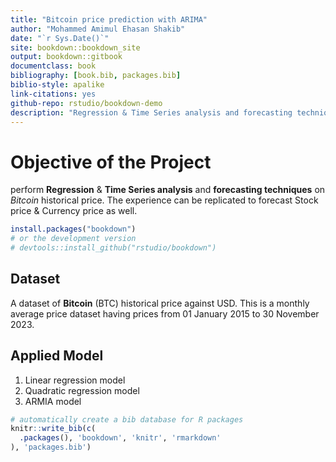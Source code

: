 ```yaml
--- 
title: "Bitcoin price prediction with ARIMA"
author: "Mohammed Amimul Ehasan Shakib"
date: "`r Sys.Date()`"
site: bookdown::bookdown_site
output: bookdown::gitbook
documentclass: book
bibliography: [book.bib, packages.bib]
biblio-style: apalike
link-citations: yes
github-repo: rstudio/bookdown-demo
description: "Regression & Time Series analysis and forecasting techniques on Bitcoin historical price."
---
```


# Objective of the Project{-}

perform **Regression** & **Time Series analysis** and **forecasting techniques** on _Bitcoin_ historical price. The experience can be replicated to forecast Stock price & Currency price as well. 

 
```r
install.packages("bookdown")
# or the development version
# devtools::install_github("rstudio/bookdown")
```
 
## Dataset{-}

A dataset of **Bitcoin** (BTC) historical price against USD. This is a monthly average price dataset having prices from 01 January 2015 to 30 November 2023. 

## Applied Model{-}
  1.	Linear regression model
  2.	Quadratic regression model
  3.	ARMIA model
 
 

```r
# automatically create a bib database for R packages
knitr::write_bib(c(
  .packages(), 'bookdown', 'knitr', 'rmarkdown'
), 'packages.bib')
```
